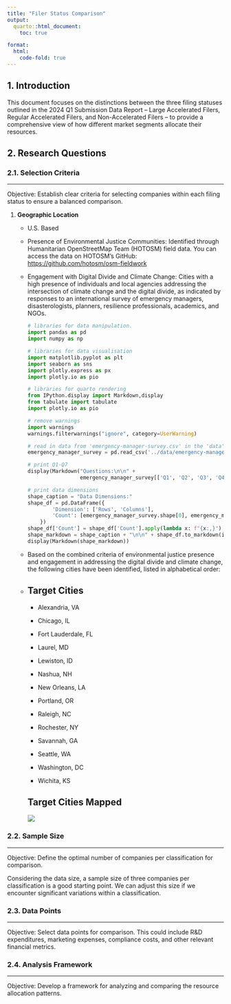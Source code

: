 ```yaml
---
title: "Filer Status Comparison"
output:
  quarto::html_document:
    toc: true

format:
  html:
    code-fold: true
---
```


## 1. Introduction

This document focuses on the distinctions between the three filing statuses outlined in the 2024 Q1 Submission Data Report – Large Accelerated Filers, Regular Accelerated Filers, and Non-Accelerated Filers – to provide a comprehensive view of how different market segments allocate their resources.

## 2. Research Questions

### 2.1. Selection Criteria

------------------------------------------------------------------------

Objective: Establish clear criteria for selecting companies within each filing status to ensure a balanced comparison.

1.  **Geographic Location**
    -   U.S. Based

    -   Presence of Environmental Justice Communities: Identified through Humanitarian OpenStreetMap Team (HOTOSM) field data. You can access the data on HOTOSM's GitHub: <https://github.com/hotosm/osm-fieldwork>

    -   Engagement with Digital Divide and Climate Change: Cities with a high presence of individuals and local agencies addressing the intersection of climate change and the digital divide, as indicated by responses to an international survey of emergency managers, disasterologists, planners, resilience professionals, academics, and NGOs.

        ```python
        # libraries for data manipulation.
        import pandas as pd
        import numpy as np

        # libraries for data visualisation
        import matplotlib.pyplot as plt
        import seaborn as sns
        import plotly.express as px
        import plotly.io as pio

        # libraries for quarto rendering
        from IPython.display import Markdown,display
        from tabulate import tabulate
        import plotly.io as pio

        # remove warnings
        import warnings
        warnings.filterwarnings("ignore", category=UserWarning)

        # read in data from 'emergency-manager-survey.csv' in the 'data' folder
        emergency_manager_survey = pd.read_csv('../data/emergency-manager-survey.csv')

        # print Q1-Q7
        display(Markdown("Questions:\n\n" +
                         emergency_manager_survey[['Q1', 'Q2', 'Q3', 'Q4', 'Q5', 'Q6', 'Q7']].head(1).to_markdown(index=False)))

        # print data dimensions
        shape_caption = "Data Dimensions:"
        shape_df = pd.DataFrame({
                'Dimension': ['Rows', 'Columns'],
                'Count': [emergency_manager_survey.shape[0], emergency_manager_survey.shape[1]]
            })
        shape_df['Count'] = shape_df['Count'].apply(lambda x: f"{x:,}")
        shape_markdown = shape_caption + "\n\n" + shape_df.to_markdown(index=False)
        display(Markdown(shape_markdown))
        ```

    -   Based on the combined criteria of environmental justice presence and engagement in addressing the digital divide and climate change, the following cities have been identified, listed in alphabetical order:

    -   ::: panel-tabset
        ## Target Cities

        -   Alexandria, VA

        ```{=html}
        <!-- -->
        ```
        -   Chicago, IL

        -   Fort Lauderdale, FL

        -   Laurel, MD

        -   Lewiston, ID

        -   Nashua, NH

        -   New Orleans, LA

        -   Portland, OR

        -   Raleigh, NC

        -   Rochester, NY

        -   Savannah, GA

        -   Seattle, WA

        -   Washington, DC

        -   Wichita, KS

        ## Target Cities Mapped

        ![](/data/target-cities.png)
        :::

### 2.2. Sample Size

------------------------------------------------------------------------

Objective: Define the optimal number of companies per classification for comparison.

Considering the data size, a sample size of three companies per classification is a good starting point. We can adjust this size if we encounter significant variations within a classification.

### 2.3. Data Points

------------------------------------------------------------------------

Objective: Select data points for comparison. This could include R&D expenditures, marketing expenses, compliance costs, and other relevant financial metrics.

### 2.4. Analysis Framework

------------------------------------------------------------------------

Objective: Develop a framework for analyzing and comparing the resource allocation patterns.
